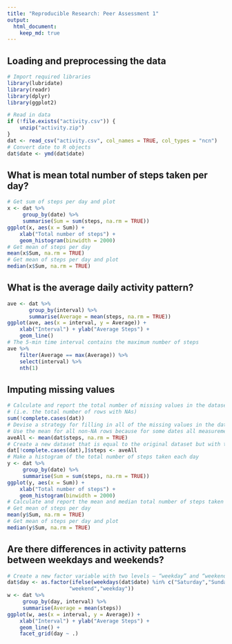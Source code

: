 ```yaml
---
title: "Reproducible Research: Peer Assessment 1"
output: 
  html_document:
    keep_md: true
---
```



## Loading and preprocessing the data

```r
# Import required libraries
library(lubridate)
library(readr)
library(dplyr)
library(ggplot2)

# Read in data
if (!file.exists("activity.csv")) {
    unzip("activity.zip")
}
dat <- read_csv("activity.csv", col_names = TRUE, col_types = "ncn")
# Convert date to R objects
dat$date <- ymd(dat$date)
```
## What is mean total number of steps taken per day?
```r
# Get sum of steps per day and plot
x <- dat %>% 
     group_by(date) %>%
     summarise(Sum = sum(steps, na.rm = TRUE))
ggplot(x, aes(x = Sum)) + 
    xlab("Total number of steps") + 
    geom_histogram(binwidth = 2000)
# Get mean of steps per day 
mean(x$Sum, na.rm = TRUE)
# Get mean of steps per day and plot
median(x$Sum, na.rm = TRUE)
```
## What is the average daily activity pattern?
```r
ave <- dat %>% 
       group_by(interval) %>%
       summarise(Average = mean(steps, na.rm = TRUE))
ggplot(ave, aes(x = interval, y = Average)) + 
    xlab("Interval") + ylab("Average Steps") +
    geom_line()
# The 5-min time interval contains the maximum number of steps
ave %>% 
    filter(Average == max(Average)) %>% 
    select(interval) %>% 
    nth(1)
```

## Imputing missing values
```r
# Calculate and report the total number of missing values in the dataset 
# (i.e. the total number of rows with NAs)
sum(!complete.cases(dat))
# Devise a strategy for filling in all of the missing values in the dataset. 
# Use the mean for all non-NA rows because for some dates all measurements are NAs.
aveAll <- mean(dat$steps, na.rm = TRUE)
# Create a new dataset that is equal to the original dataset but with the missing data filled in.
dat[!complete.cases(dat),]$steps <- aveAll
# Make a histogram of the total number of steps taken each day
y <- dat %>% 
     group_by(date) %>%
     summarise(Sum = sum(steps, na.rm = TRUE))
ggplot(y, aes(x = Sum)) + 
    xlab("Total number of steps") + 
    geom_histogram(binwidth = 2000)
# Calculate and report the mean and median total number of steps taken per day
# Get mean of steps per day 
mean(y$Sum, na.rm = TRUE)
# Get mean of steps per day and plot
median(y$Sum, na.rm = TRUE)
``` 
## Are there differences in activity patterns between weekdays and weekends?
```r
# Create a new factor variable with two levels – “weekday” and “weekend”
dat$day <- as.factor(ifelse(weekdays(dat$date) %in% c("Saturday","Sunday"),
                    "weekend","weekday"))
w <- dat %>%
     group_by(day, interval) %>%
     summarise(Average = mean(steps))
ggplot(w, aes(x = interval, y = Average)) + 
    xlab("Interval") + ylab("Average Steps") +
    geom_line() + 
    facet_grid(day ~ .)
```
